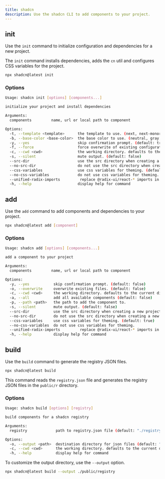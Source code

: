 ```yaml
---
title: shadcn
description: Use the shadcn CLI to add components to your project.
---
```


## init

Use the `init` command to initialize configuration and dependencies for a new project.

The `init` command installs dependencies, adds the `cn` util and configures CSS variables for the project.

```bash
npx shadcn@latest init
```

### Options

```bash
Usage: shadcn init [options] [components...]

initialize your project and install dependencies

Arguments:
  components         name, url or local path to component

Options:
  -t, --template <template>      the template to use. (next, next-monorepo)
  -b, --base-color <base-color>  the base color to use. (neutral, gray, zinc, stone, slate)
  -y, --yes                      skip confirmation prompt. (default: true)
  -f, --force                    force overwrite of existing configuration. (default: false)
  -c, --cwd <cwd>                the working directory. defaults to the current directory.
  -s, --silent                   mute output. (default: false)
  --src-dir                      use the src directory when creating a new project. (default: false)
  --no-src-dir                   do not use the src directory when creating a new project.
  --css-variables                use css variables for theming. (default: true)
  --no-css-variables             do not use css variables for theming.
  --unified-radix-imports         replace @radix-ui/react-* imports in added files with unified radix-ui imports and install radix-ui
  -h, --help                     display help for command
```

## add

Use the `add` command to add components and dependencies to your project.

```bash
npx shadcn@latest add [component]
```

### Options

```bash
Usage: shadcn add [options] [components...]

add a component to your project

Arguments:
  components         name, url or local path to component

Options:
  -y, --yes           skip confirmation prompt. (default: false)
  -o, --overwrite     overwrite existing files. (default: false)
  -c, --cwd <cwd>     the working directory. defaults to the current directory.
  -a, --all           add all available components (default: false)
  -p, --path <path>   the path to add the component to.
  -s, --silent        mute output. (default: false)
  --src-dir           use the src directory when creating a new project. (default: false)
  --no-src-dir        do not use the src directory when creating a new project.
  --css-variables     use css variables for theming. (default: true)
  --no-css-variables  do not use css variables for theming.
  --unified-radix-imports         replace @radix-ui/react-* imports in added files with unified radix-ui imports and install radix-ui
  -h, --help          display help for command
```

## build

Use the `build` command to generate the registry JSON files.

```bash
npx shadcn@latest build
```

This command reads the `registry.json` file and generates the registry JSON files in the `public/r` directory.

### Options

```bash
Usage: shadcn build [options] [registry]

build components for a shadcn registry

Arguments:
  registry             path to registry.json file (default: "./registry.json")

Options:
  -o, --output <path>  destination directory for json files (default: "./public/r")
  -c, --cwd <cwd>      the working directory. defaults to the current directory.
  -h, --help           display help for command
```

To customize the output directory, use the `--output` option.

```bash
npx shadcn@latest build --output ./public/registry
```

